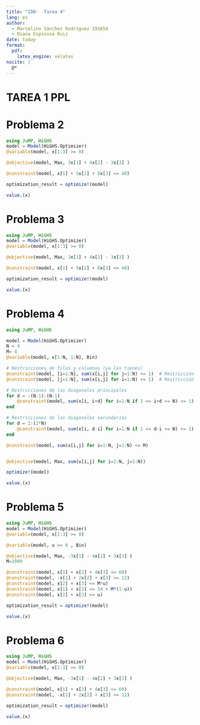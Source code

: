 ```yaml
---
title: "IDO-  Tarea 4"
lang: es
author: 
  - Marcelino Sánchez Rodríguez 191654
  - Diana Espinosa Ruiz
date: today
format:
  pdf:
    latex_engine: xelatex
nocite: |
  @*
---
```

# TAREA 1 PPL

# Problema 2
```julia
using JuMP, HiGHS
model = Model(HiGHS.Optimizer)
@variable(model, x[1:3] >= 0)

@objective(model, Max, 3x[1] + 4x[2] - 3x[3] )

@constraint(model, x[1] + 5x[2] + 8x[3] <= 40)

optimization_result = optimize!(model)

value.(x)
```

# Problema 3
```julia
using JuMP, HiGHS
model = Model(HiGHS.Optimizer)
@variable(model, x[1:3] >= 0)

@objective(model, Max, 3x[1] + 4x[2] - 3x[3] )

@constraint(model, x[1] + 5x[2] + 8x[3] <= 40)

optimization_result = optimize!(model)

value.(x)
```

# Problema 4
```julia
using JuMP, HiGHS

model = Model(HiGHS.Optimizer)
N = 4
M= 4
@variable(model, x[1:N, 1:N], Bin)

# Restricciones de filas y columnas (ya las tienes)
@constraint(model, [i=1:N], sum(x[i,j] for j=1:N) <= 1)  # Restricción de fila
@constraint(model, [j=1:N], sum(x[i,j] for i=1:N) <= 1)  # Restricción de columna

# Restricciones de las diagonales principales
for d = -(N-1):(N-1)
    @constraint(model, sum(x[i, i+d] for i=1:N if 1 <= i+d <= N) <= 1)
end

# Restricciones de las diagonales secundarias
for d = 2:(2*N)
    @constraint(model, sum(x[i, d-i] for i=1:N if 1 <= d-i <= N) <= 1)
end

@constraint(model, sum(x[i,j] for i=1:N, j=1:N) <= M)


@objective(model, Max, sum(x[i,j] for i=1:N, j=1:N))

optimize!(model)
```

```julia
value.(x)
```

# Problema 5
```julia
using JuMP, HiGHS
model = Model(HiGHS.Optimizer)
@variable(model, x[1:3] >= 0)

@variable(model, u >= 0 , Bin)

@objective(model, Max, -3x[1] - 4x[2] + 3x[3] )
M=1000

@constraint(model, x[1] + x[2] + 4x[3] <= 60)
@constraint(model, -x[1] + 2x[2] + x[3] >= 12)
@constraint(model, x[2] + x[3] <= M*u)
@constraint(model, x[1] + x[3] <= 54 + M*(1-u))
@constraint(model, x[2] + x[3] >= u)

optimization_result = optimize!(model)

value.(x)
```

# Problema 6
```julia
using JuMP, HiGHS
model = Model(HiGHS.Optimizer)
@variable(model, x[1:3] >= 0)

@objective(model, Max, -3x[1] - 4x[2] + 3x[3] )

@constraint(model, x[1] + x[2] + 4x[3] <= 60)
@constraint(model, -x[1] + 2x[2] + x[3] >= 12)

optimization_result = optimize!(model)

value.(x)
```
